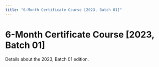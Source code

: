 ```yaml
---
title: "6-Month Certificate Course [2023, Batch 01]"
---
```


# 6-Month Certificate Course [2023, Batch 01]

Details about the 2023, Batch 01 edition.
